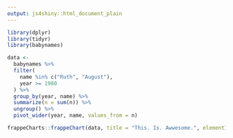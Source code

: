 ```yaml
---
output: js4shiny::html_document_plain
---
```


```r
library(dplyr)
library(tidyr)
library(babynames)

data <-
  babynames %>% 
  filter(
    name %in% c("Ruth", "August"),
    year >= 1980
  ) %>% 
  group_by(year, name) %>% 
  summarize(n = sum(n)) %>% 
  ungroup() %>% 
  pivot_wider(year, name, values_from = n)

frappeCharts::frappeChart(data, title = "This. Is. Awwesome.", elementId = "name-chart")
```
